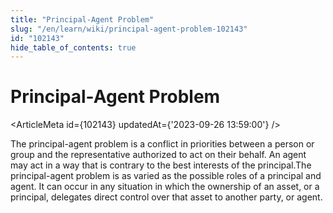 ```yaml
---
title: "Principal-Agent Problem"
slug: "/en/learn/wiki/principal-agent-problem-102143"
id: "102143"
hide_table_of_contents: true
---
```



# Principal-Agent Problem

<ArticleMeta id={102143} updatedAt={'2023-09-26 13:59:00'} />
<div className='border-solid border-b border-t-0 my-4 border-[var(--ifm-color-gray-300)]' />

The principal-agent problem is a conflict in priorities between a person or group and the representative authorized to act on their behalf. An agent may act in a way that is contrary to the best interests of the principal.The principal-agent problem is as varied as the possible roles of a principal and agent. It can occur in any situation in which the ownership of an asset, or a principal, delegates direct control over that asset to another party, or agent.
